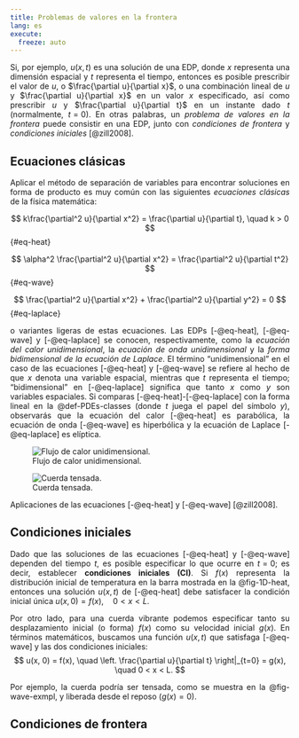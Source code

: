 ```yaml
---
title: Problemas de valores en la frontera
lang: es
execute: 
  freeze: auto
---
```

::: {style="text-align: justify"}
Si, por ejemplo, $u(x, t)$ es una solución de una EDP, donde $x$ representa una dimensión espacial y $t$ representa el tiempo, entonces es posible prescribir el valor de $u$, o $\frac{\partial u}{\partial x}$, o una combinación lineal de $u$ y $\frac{\partial u}{\partial x}$ en un valor $x$ especificado, así como prescribir $u$ y $\frac{\partial u}{\partial t}$ en un instante dado $t$ (normalmente, $t=0$). En otras palabras, un *problema de valores en la frontera* puede consistir en una EDP, junto con *condiciones de frontera* y *condiciones iniciales* [@zill2008].

## Ecuaciones clásicas 
Aplicar el método de separación de variables para encontrar soluciones en forma de producto es muy común con las siguientes *ecuaciones clásicas* de la física matemática:  

$$  
k\frac{\partial^2 u}{\partial x^2} = \frac{\partial u}{\partial t}, \quad k > 0  
$$ {#eq-heat}

$$  
\alpha^2 \frac{\partial^2 u}{\partial x^2} = \frac{\partial^2 u}{\partial t^2}  
$$ {#eq-wave} 

$$  
\frac{\partial^2 u}{\partial x^2} + \frac{\partial^2 u}{\partial y^2} = 0  
$$ {#eq-laplace} 

o variantes ligeras de estas ecuaciones. Las EDPs [-@eq-heat], [-@eq-wave] y [-@eq-laplace] se conocen, respectivamente, como la *ecuación del calor unidimensional*, la *ecuación de onda unidimensional* y la *forma bidimensional de la ecuación de Laplace*. El término "unidimensional" en el caso de las ecuaciones [-@eq-heat] y [-@eq-wave] se refiere al hecho de que $x$ denota una variable espacial, mientras que $t$ representa el tiempo; "bidimensional" en [-@eq-laplace] significa que tanto $x$ como $y$ son variables espaciales. Si comparas [-@eq-heat]-[-@eq-laplace] con la forma lineal en la @def-PDEs-classes (donde $t$ juega el papel del símbolo $y$), observarás que la ecuación del calor [-@eq-heat] es parabólica, la ecuación de onda [-@eq-wave] es hiperbólica y la ecuación de Laplace [-@eq-laplace] es elíptica.

::: {#fig-examples-eqs layout-ncol=2}

![Flujo de calor unidimensional.](images/cross-section.png){#fig-1D-heat}

![Cuerda tensada.](images/wave-eq.png){#fig-wave-exmpl }

Aplicaciones de las ecuaciones [-@eq-heat] y [-@eq-wave] [@zill2008].
:::

## Condiciones iniciales
Dado que las soluciones de las ecuaciones [-@eq-heat] y [-@eq-wave] dependen del tiempo $t$, es posible especificar lo que ocurre en $t = 0$; es decir, establecer **condiciones iniciales (CI)**. Si $f(x)$ representa la distribución inicial de temperatura en la barra mostrada en la @fig-1D-heat, entonces una solución $u(x, t)$ de [-@eq-heat] debe satisfacer la condición inicial única $u(x, 0) = f(x), \quad 0 < x < L$.

Por otro lado, para una cuerda vibrante podemos especificar tanto su desplazamiento inicial (o forma) $f(x)$ como su velocidad inicial $g(x)$. En términos matemáticos, buscamos una función $u(x, t)$ que satisfaga [-@eq-wave] y las dos condiciones iniciales:
$$
u(x, 0) = f(x), \quad \left. \frac{\partial u}{\partial t} \right|_{t=0} = g(x), \quad 0 < x < L.
$$

Por ejemplo, la cuerda podría ser tensada, como se muestra en la @fig-wave-exmpl, y liberada desde el reposo $(g(x)=0)$.

## Condiciones de frontera









:::